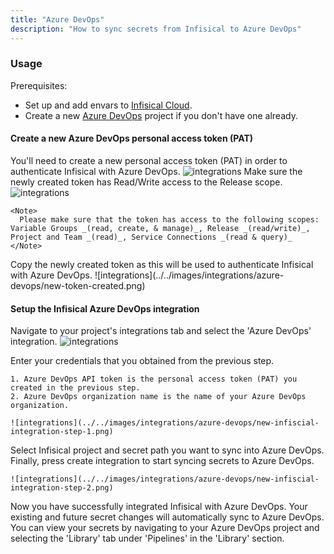 ```yaml
---
title: "Azure DevOps"
description: "How to sync secrets from Infisical to Azure DevOps"
---
```


### Usage
Prerequisites:

- Set up and add envars to [Infisical Cloud](https://app.infisical.com).
- Create a new [Azure DevOps](https://dev.azure.com) project if you don't have one already.


#### Create a new Azure DevOps personal access token (PAT)
You'll need to create a new personal access token (PAT) in order to authenticate Infisical with Azure DevOps.
<Steps>
  <Step title="Navigate to Azure DevOps">
    ![integrations](../../images/integrations/azure-devops/overview-page.png)
  </Step>
  <Step title="Create a new token">
    Make sure the newly created token has Read/Write access to the Release scope.
    ![integrations](../../images/integrations/azure-devops/create-new-token.png)

    <Note>
      Please make sure that the token has access to the following scopes: Variable Groups _(read, create, & manage)_, Release _(read/write)_, Project and Team _(read)_, Service Connections _(read & query)_
    </Note>
  </Step>
  <Step title="Copy the new access token">
    Copy the newly created token as this will be used to authenticate Infisical with Azure DevOps.
    ![integrations](../../images/integrations/azure-devops/new-token-created.png)
  </Step>
</Steps>

#### Setup the Infisical Azure DevOps integration
Navigate to your project's integrations tab and select the 'Azure DevOps' integration.
![integrations](../../images/integrations.png)

<Steps>
  <Step title="Authorize Infisical for Azure DevOps">
    Enter your credentials that you obtained from the previous step.

    1. Azure DevOps API token is the personal access token (PAT) you created in the previous step.
    2. Azure DevOps organization name is the name of your Azure DevOps organization.

    ![integrations](../../images/integrations/azure-devops/new-infiscial-integration-step-1.png)
  </Step>
  <Step title="Configure the integration">
    Select Infisical project and secret path you want to sync into Azure DevOps.
    Finally, press create integration to start syncing secrets to Azure DevOps.

    ![integrations](../../images/integrations/azure-devops/new-infiscial-integration-step-2.png)
  </Step>

</Steps>
Now you have successfully integrated Infisical with Azure DevOps. Your existing and future secret changes will automatically sync to Azure DevOps.
You can view your secrets by navigating to your Azure DevOps project and selecting the 'Library' tab under 'Pipelines' in the 'Library' section.
